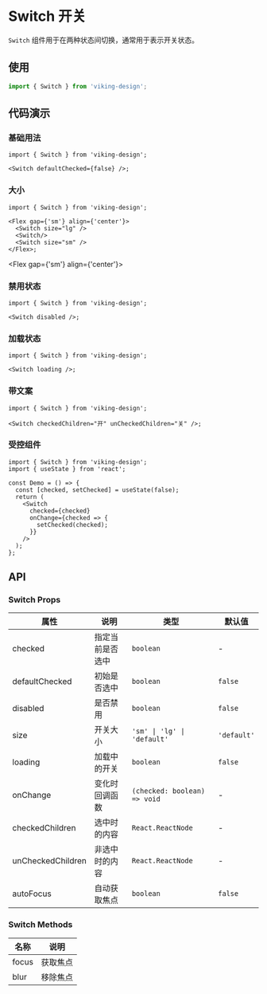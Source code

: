 
# Switch 开关

`Switch` 组件用于在两种状态间切换，通常用于表示开关状态。

## 使用

```ts
import { Switch } from 'viking-design';
```

## 代码演示

### 基础用法

```tsx
import { Switch } from 'viking-design';

<Switch defaultChecked={false} />;
```

<Switch defaultChecked={false} />

### 大小

```tsx
import { Switch } from 'viking-design';

<Flex gap={'sm'} align={'center'}>
  <Switch size="lg" />
  <Switch/>
  <Switch size="sm" />
</Flex>;
```

<Flex gap={'sm'} align={'center'}>
  <Switch size="lg" />
  <Switch/>
  <Switch size="sm" />
</Flex>

### 禁用状态

```tsx
import { Switch } from 'viking-design';

<Switch disabled />;
```

<Switch disabled />

### 加载状态

```tsx
import { Switch } from 'viking-design';

<Switch loading />;
```

<Switch loading />

### 带文案

```tsx
import { Switch } from 'viking-design';

<Switch checkedChildren="开" unCheckedChildren="关" />;
```

<Switch checkedChildren="开" unCheckedChildren="关" />

### 受控组件

```tsx
import { Switch } from 'viking-design';
import { useState } from 'react';

const Demo = () => {
  const [checked, setChecked] = useState(false);
  return (
    <Switch
      checked={checked}
      onChange={checked => {
        setChecked(checked);
      }}
    />
  );
};
```

## API

### Switch Props

| 属性              | 说明             | 类型                         | 默认值      |
| ----------------- | ---------------- | ---------------------------- | ----------- |
| checked           | 指定当前是否选中 | `boolean`                    | -           |
| defaultChecked    | 初始是否选中     | `boolean`                    | `false`     |
| disabled          | 是否禁用         | `boolean`                    | `false`     |
| size              | 开关大小         | `'sm' \| 'lg' \| 'default'`  | `'default'` |
| loading           | 加载中的开关     | `boolean`                    | `false`     |
| onChange          | 变化时回调函数   | `(checked: boolean) => void` | -           |
| checkedChildren   | 选中时的内容     | `React.ReactNode`            | -           |
| unCheckedChildren | 非选中时的内容   | `React.ReactNode`            | -           |
| autoFocus         | 自动获取焦点     | `boolean`                    | `false`     |

### Switch Methods

| 名称  | 说明     |
| ----- | -------- |
| focus | 获取焦点 |
| blur  | 移除焦点 |
